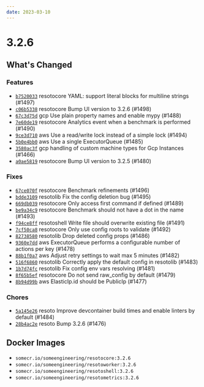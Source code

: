 ```yaml
---
date: 2023-03-10
---
```


# 3.2.6

## What's Changed

### Features

- [`b7520033`](https://github.com/someengineering/resoto/commit/b7520033) <span class="badge badge--secondary">resotocore</span> YAML: support literal blocks for multiline strings (#1497)
- [`c06b5338`](https://github.com/someengineering/resoto/commit/c06b5338) <span class="badge badge--secondary">resotocore</span> Bump UI version to 3.2.6 (#1498)
- [`67c3d75d`](https://github.com/someengineering/resoto/commit/67c3d75d) <span class="badge badge--secondary">gcp</span> Use plain property names and enable mypy (#1488)
- [`7e60de19`](https://github.com/someengineering/resoto/commit/7e60de19) <span class="badge badge--secondary">resotocore</span> Analytics event when a benchmark is performed (#1490)
- [`9ce3d710`](https://github.com/someengineering/resoto/commit/9ce3d710) <span class="badge badge--secondary">aws</span> Use a read/write lock instead of a simple lock (#1494)
- [`5b0e4bb0`](https://github.com/someengineering/resoto/commit/5b0e4bb0) <span class="badge badge--secondary">aws</span> Use a single ExecutorQueue (#1485)
- [`3580ac3f`](https://github.com/someengineering/resoto/commit/3580ac3f) <span class="badge badge--secondary">gcp</span> handling of custom machine types for Gcp Instances (#1466)
- [`a0ae5819`](https://github.com/someengineering/resoto/commit/a0ae5819) <span class="badge badge--secondary">resotocore</span> Bump UI version to 3.2.5 (#1480)

### Fixes

- [`67ce070f`](https://github.com/someengineering/resoto/commit/67ce070f) <span class="badge badge--secondary">resotocore</span> Benchmark refinements (#1496)
- [`bdde3109`](https://github.com/someengineering/resoto/commit/bdde3109) <span class="badge badge--secondary">resotolib</span> Fix the config deletion bug (#1495)
- [`669db039`](https://github.com/someengineering/resoto/commit/669db039) <span class="badge badge--secondary">resotocore</span> Only access first command if defined (#1489)
- [`be9a34c9`](https://github.com/someengineering/resoto/commit/be9a34c9) <span class="badge badge--secondary">resotocore</span> Benchmark should not have a dot in the name (#1493)
- [`f94ce8ff`](https://github.com/someengineering/resoto/commit/f94ce8ff) <span class="badge badge--secondary">resotoshell</span> Write file should overwrite existing file (#1491)
- [`7cf50ca8`](https://github.com/someengineering/resoto/commit/7cf50ca8) <span class="badge badge--secondary">resotocore</span> Only use config roots to validate (#1492)
- [`82738580`](https://github.com/someengineering/resoto/commit/82738580) <span class="badge badge--secondary">resotolib</span> Drop deleted config props (#1486)
- [`9360e7dd`](https://github.com/someengineering/resoto/commit/9360e7dd) <span class="badge badge--secondary">aws</span> ExecutorQueue performs a configurable number of actions per key (#1478)
- [`88b1f0a7`](https://github.com/someengineering/resoto/commit/88b1f0a7) <span class="badge badge--secondary">aws</span> Adjust retry settings to wait max 5 minutes (#1482)
- [`516f6860`](https://github.com/someengineering/resoto/commit/516f6860) <span class="badge badge--secondary">resotolib</span> Correctly apply the default config in resotolib (#1483)
- [`1b7d74fc`](https://github.com/someengineering/resoto/commit/1b7d74fc) <span class="badge badge--secondary">resotolib</span> Fix config env vars resolving (#1481)
- [`8f65b5ef`](https://github.com/someengineering/resoto/commit/8f65b5ef) <span class="badge badge--secondary">resotocore</span> Do not send raw_config by default (#1479)
- [`8b94d99b`](https://github.com/someengineering/resoto/commit/8b94d99b) <span class="badge badge--secondary">aws</span> ElasticIp.id should be PublicIp (#1477)

### Chores

- [`5a145e26`](https://github.com/someengineering/resoto/commit/5a145e26) <span class="badge badge--secondary">resoto</span> Improve devcontainer build times and enable linters by default (#1484)
- [`28b4ac2e`](https://github.com/someengineering/resoto/commit/28b4ac2e) <span class="badge badge--secondary">resoto</span> Bump 3.2.6 (#1476)

<!--truncate-->

## Docker Images

- `somecr.io/someengineering/resotocore:3.2.6`
- `somecr.io/someengineering/resotoworker:3.2.6`
- `somecr.io/someengineering/resotoshell:3.2.6`
- `somecr.io/someengineering/resotometrics:3.2.6`
